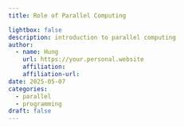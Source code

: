 ```yaml
---
title: Role of Parallel Computing

lightbox: false
description: introduction to parallel computing
author:
  - name: Hung
    url: https://your.personal.website
    affiliation: 
    affiliation-url: 
date: 2025-05-07
categories:
  - parallel
  - programming
draft: false
---
```

